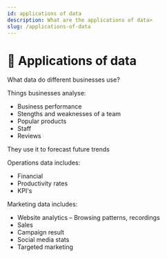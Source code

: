```yaml
---
id: applications of data
description: What are the applications of data>
slug: /applications-of-data
---
```


# 📝 Applications of data


What data do different businesses use?

Things businesses analyse: 

- Business performance 
- Stengths and weaknesses of a team 
- Popular products 
- Staff 
- Reviews 

They use it to forecast future trends    


Operations data includes: 

- Financial 
- Productivity rates 
- KPI's 

 

Marketing data includes: 

- Website analytics – Browsing patterns, recordings 
- Sales 
- Campaign result 
- Social media stats 
- Targeted marketing 